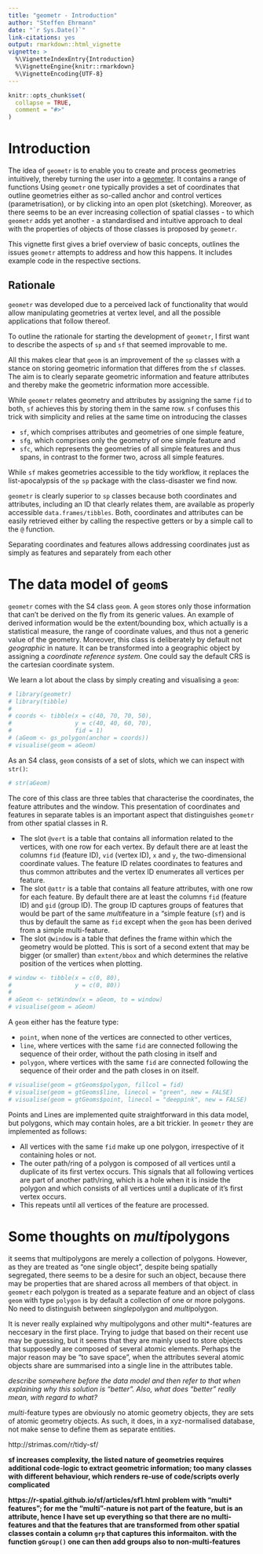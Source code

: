 ```yaml
---
title: "geometr - Introduction"
author: "Steffen Ehrmann"
date: "`r Sys.Date()`"
link-citations: yes
output: rmarkdown::html_vignette
vignette: >
  %\VignetteIndexEntry{Introduction}
  %\VignetteEngine{knitr::rmarkdown}
  %\VignetteEncoding{UTF-8}
---
```


```r
knitr::opts_chunk$set(
  collapse = TRUE,
  comment = "#>"
)
```

# Introduction

The idea of `geometr` is to enable you to create and process geometries intuitively, thereby turning the user into a [geometer](https://en.wikipedia.org/wiki/List_of_geometers).
It contains a range of functions
Using `geometr` one typically provides a set of coordinates that outline geometries either as so-called anchor and control vertices (parametrisation), or by clicking into an open plot (sketching).
Moreover, as there seems to be an ever increasing collection of spatial classes - to which `geometr` adds yet another - a standardised and intuitive approach to deal with the properties of objects of those classes is proposed by `geometr`.

This vignette first gives a brief overview of basic concepts, outlines the issues `geometr` attempts to address and how this happens. It includes example code in the respective sections.


## Rationale

`geometr` was developed due to a perceived lack of functionality that would allow manipulating geometries at vertex level, and all the possible applications that follow thereof.

To outline the rationale for starting the development of `geometr`, I first want to describe the aspects of `sp` and `sf` that seemed improvable to me.

All this makes clear that `geom` is an improvement of the `sp` classes with a stance on storing geometric information that differes from the `sf` classes. The aim is to clearly separate geometric information and feature attributes and thereby make the geometric information more accessible. 

While `geometr` relates geometry and attributes by assigning the same `fid` to both, `sf` achieves this by storing them in the same row. `sf` confuses this trick with simplicity and relies at the same time on introducing the classes 

- `sf`, which comprises attributes and geometries of one simple feature, 
- `sfg`, which comprises only the geometry of one simple feature and 
- `sfc`, which represents the geometries of all simple features and thus spans, in contrast to the former two, across all simple features.

While `sf` makes geometries accessible to the tidy workflow, it replaces the list-apocalypsis of the `sp` package with the class-disaster we find now.

`geometr` is clearly superior to `sp` classes because both coordinates and attributes, including an ID that clearly relates them, are available as properly accessible `data.frames/tibbles`. Both, coordinates and attributes can be easily retrieved either by calling the respective getters or by a simple call to the `@` function.

Separating coordinates and features allows addressing coordinates just as simply as features and separately from each other

# The data model of `geom`s

`geometr` comes with the S4 class `geom`. A `geom` stores only those information that can't be derived on the fly from its generic values. An example of derived information would be the extent/bounding box, which actually is a statistical measure, the range of coordinate values, and thus not a generic value of the geometry. Moreover, this class is deliberately by default not *geographic* in nature. It can be transformed into a geographic object by assigning a *coordinate reference system*. One could say the default CRS is the cartesian coordinate system.

We learn a lot about the class by simply creating and visualising a `geom`:

```r
# library(geometr)
# library(tibble)
# 
# coords <- tibble(x = c(40, 70, 70, 50),
#                  y = c(40, 40, 60, 70),
#                  fid = 1)
# (aGeom <- gs_polygon(anchor = coords))
# visualise(geom = aGeom)
```

As an S4 class, `geom` consists of a set of slots, which we can inspect with `str()`:

```r
# str(aGeom)
```

The core of this class are three tables that characterise the coordinates, the feature attributes and the window. This presentation of coordinates and features in separate tables is an important aspect that distinguishes `geometr` from other spatial classes in R.

- The slot `@vert` is a table that contains all information related to the vertices, with one row for each vertex. By default there are at least the columns `fid` (feature ID), `vid` (vertex ID), `x` and `y`, the two-dimensional coordinate values. The feature ID relates coordinates to features and thus common attributes and the vertex ID enumerates all vertices per feature.
- The slot `@attr` is a table that contains all feature attributes, with one row for each feature. By default there are at least the columns `fid` (feature ID) and `gid` (group ID). The group ID captures groups of features that would be part of the same *multi*feature in a "simple feature (`sf`) and is thus by default the same as `fid` except when the `geom` has been derived from a simple multi-feature.
- The slot `@window` is a table that defines the frame within which the geometry would be plotted. This is sort of a second extent that may be bigger (or smaller) than `extent/bbox` and which determines the relative position of the vertices when plotting.

```r
# window <- tibble(x = c(0, 80),
#                  y = c(0, 80))
# 
# aGeom <- setWindow(x = aGeom, to = window)
# visualise(geom = aGeom)
```

A `geom` either has the feature type:

- `point`, when none of the vertices are connected to other vertices, 
- `line`, where vertices with the same `fid` are connected following the sequence of their order, without the path closing in itself and
- `polygon`, where vertices with the same `fid` are connected following the sequence of their order and the path closes in on itself.

```r
# visualise(geom = gtGeoms$polygon, fillcol = fid)
# visualise(geom = gtGeoms$line, linecol = "green", new = FALSE)
# visualise(geom = gtGeoms$point, linecol = "deeppink", new = FALSE)
```

Points and Lines are implemented quite straightforward in this data model, but polygons, which may contain
holes, are a bit trickier. In `geometr` they are implemented as follows:

- All vertices with the same `fid` make up one polygon, irrespective of it containing holes or not.
- The outer path/ring of a polygon is composed of all vertices until a duplicate of its first vertex
occurs. This signals that all following vertices are part of another path/ring, which is a hole when it is inside the polygon and which consists of all vertices until a duplicate of it's first vertex occurs.
- This repeats until all vertices of the feature are processed.

# Some thoughts on *multi*polygons

it seems that multipolygons are merely a collection of polygons. However, as they are treated as "one single object", despite being spatially segregated, there seems to be a desire for such an object, because there may be properties that are shared across all members of that object. in `geometr` each polygon is treated as a separate feature and an object of class `geom` with type `polygon` is by default a collection of one or more polygons. No need to distinguish between *single*polygon and *multi*polygon.

It is never really explained why multipolygons and other multi*-features are neccesary in the first place. Trying to judge that based on their recent use may be guessing, but it seems that they are mainly used to store objects that supposedly are composed of several atomic elements. Perhaps the major reason may be "to save space", when the attributes several atomic objects share are summarised into a single line in the attributes table.

*describe somewhere before the data model and then refer to that when explaining why this solution is "better". Also, what does "better" really mean, with regard to what?*

*multi*-feature types are obviously no atomic geometry objects, they are sets of atomic geometry objects. As such, it does, in a xyz-normalised database, not make sense to define them as separate entities.

http://strimas.com/r/tidy-sf/

**sf increases complexity, the listed nature of geometries requires additional code-logic to extract geometric information; too many classes with different behaviour, which renders re-use of code/scripts overly complicated**

**https://r-spatial.github.io/sf/articles/sf1.html**
**problem with "multi* features"; for me the "multi"-nature is not part of the feature, but is an attribute, hence I have set up everything so that there are no multi-features and that the features that are transformed from other spatial classes contain a column `grp` that captures this informaiton. with the function `gGroup()` one can then add groups also to non-multi-features**

